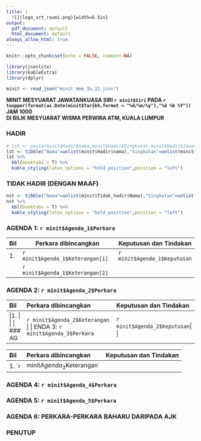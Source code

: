 ```yaml
---
title: |
  ![](logo_srt_rasmi.png){width=6.5in}
output:
  pdf_document: default
  html_document: default
always_allow_html: true
---
```


```r
knitr::opts_chunk$set(echo = FALSE, comment=NA)

library(jsonlite)
library(kableExtra)
library(dplyr)

minit <- read_json("minit_mmm_3a_22.json")
```

**MINIT MESYUARAT JAWATANKUASA SIRI `r minit$Siri` PADA `r toupper(format(as.Date(minit$Tarikh,format = "%d/%m/%y"),"%d %b %Y"))` JAM 1000**  
**DI BILIK MESYUARAT WISMA PERWIRA ATM, KUALA LUMPUR**

### HADIR 

```r
# lst <- paste(minit$Hadir$nama,minit$Hadir$Singkatan,minit$Hadir$Jawatan,sep = " - ")
lst <- tibble("Nama"=unlist(minit$Hadir$nama),"Singkatan"=unlist(minit$Hadir$Singkatan),"Jawatan"=unlist(minit$Hadir$Jawatan))
lst %>% 
  kbl(booktabs = T) %>% 
  kable_styling(latex_options = "hold_position",position = "left")
```

### TIDAK HADIR (DENGAN MAAF)

```r
nst <- tibble("Nama"=unlist(minit$Tidak_hadir$Nama),"Singkatan"=unlist(minit$Tidak_hadir$Singkatan),"Jawatan"=unlist(minit$Tidak_hadir$Jawatan))
nst %>% 
  kbl(booktabs = T) %>% 
  kable_styling(latex_options = "hold_position",position = "left")
```

### AGENDA 1: `r minit$Agenda_1$Perkara`

|Bil | Perkara dibincangkan                         |Keputusan dan Tindakan   |
|----|----------------------------------------------|-------------------------|
|1.  |`r minit$Agenda_1$Keterangan[1]`              |`r minit$Agenda_1$Keputusan`|
|    |`r minit$Agenda_1$Keterangan[2]`                                              |                         |

### AGENDA 2: `r minit$Agenda_2$Perkara`

------------------------------------------------------------------------------
Bil   Perkara dibincangkan                           Keputusan dan Tindakan  
----- ---------------------------------------------- -------------------------
|1.  |`r minit$Agenda_2$Keterangan`                 |`r minit$Agenda_2$Keputusan`|
|    |                                              |                         |
### AGENDA 3: `r minit$Agenda_3$Perkara`
------------------------------------------------------------------------------
Bil   Perkara dibincangkan                           Keputusan dan Tindakan  
----- ---------------------------------------------- -------------------------
1.  `r minit$Agenda_3$Keterangan` 
------------------------------------------------------------------------------

### AGENDA 4: `r minit$Agenda_4$Perkara` 

### AGENDA 5: `r minit$Agenda_5$Perkara` 

### AGENDA 6: PERKARA-PERKARA BAHARU DARIPADA AJK

### PENUTUP 

\  
\  



